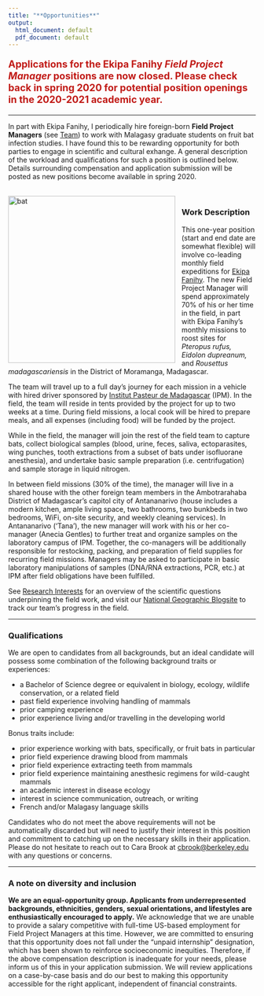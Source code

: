 ```yaml
---
title: "**Opportunities**"
output:
  html_document: default
  pdf_document: default
---
```


<style type="text/css">
h1.title {
  font-size: 31px;
  text-align: left;
  color:black;
}
</style>



<div style="text-align: left; font-size: 1.4em; color:#C11B17;">
**Applications for the Ekipa Fanihy *Field Project Manager* positions are now closed. Please check back in spring 2020 for potential position openings in the 2020-2021 academic year.**
</div>

---



In part with Ekipa Fanihy, I periodically hire foreign-born **Field Project Managers** (see [Team](team.html)) to work with Malagasy graduate students on fruit bat infection studies. I have found this to be rewarding opportunity for both parties to engage in scientific and cultural exhange. A general description of the workload and qualifications for such a position is outlined below. Details surrounding compensation and application submission will be posted as new positions become available in spring 2020.



<br>
<img src="ekipa_fanihy_happy.jpg" alt="bat" style="height: 340px; padding-right: 10px;" align="left"><div style="text-align: left; font-size: 1.2em; padding-right=100px">
</div>

### **Work Description**

This one-year position (start and end date are somewhat flexible) will involve co-leading monthly field expeditions for [Ekipa Fanihy](team.html). The new Field Project Manager will spend approximately 70% of his or her time in the field, in part with Ekipa Fanihy's monthly missions to roost sites for *Pteropus rufus,* *Eidolon dupreanum,* and *Rousettus madagascariensis* in the District of Moramanga, Madagascar. 

The team will travel up to a full day's journey for each mission in a vehicle with hired driver sponsored by [Institut Pasteur de Madagascar ](http://www.pasteur.mg/) (IPM). In the field, the team will reside in tents provided by the project for up to two weeks at a time. During field missions, a local cook will be hired to prepare meals, and all expenses (including food) will be funded by the project.

While in the field, the manager will join the rest of the field team to capture bats, collect biological samples (blood, urine, feces, saliva, ectoparasites, wing punches, tooth extractions from a subset of bats under isofluorane anesthesia), and undertake basic sample preparation (i.e. centrifugation) and sample storage in liquid nitrogen. 

In between field missions (30% of the time), the manager will live in a shared house with the other foreign team members in the Ambotrarahaba District of Madagascar's capitol city of Antananarivo (house includes a modern kitchen, ample living space, two bathrooms, two bunkbeds in two bedrooms, WiFi, on-site security, and weekly cleaning services). In Antananarivo ('Tana'), the new manager will work with his or her co-manager (Anecia Gentles) to further treat and organize samples on the laboratory campus of IPM. Together, the co-managers will be additionally responsible for restocking, packing, and preparation of field supplies for recurring field missions. Managers may be asked to participate in basic laboratory manipulations of samples (DNA/RNA extractions, PCR, etc.) at IPM after field obligations have been fulfilled.

See [Research Interests](research_interests.html) for an overview of the scientific questions underpinning the field work, and visit our [National Geographic Blogsite](https://openexplorer.nationalgeographic.com/expedition/ekipafanihy/) to track our team's progress in the field.

---

### **Qualifications**

We are open to candidates from all backgrounds, but an ideal candidate will possess some combination of the following background traits or experiences:

* a Bachelor of Science degree or equivalent in biology, ecology, wildlife conservation, or a related field
* past field experience involving handling of mammals
* prior camping experience
* prior experience living and/or travelling in the developing world

Bonus traits include:

* prior experience working with bats, specifically, or fruit bats in particular
* prior field experience drawing blood from mammals
* prior field experience extracting teeth from mammals
* prior field experience maintaining anesthesic regimens for wild-caught mammals
* an academic interest in disease ecology
* interest in science communication, outreach, or writing
* French and/or Malagasy language skills

Candidates who do not meet the above requirements will not be automatically discarded but will need to justify their interest in this position and commitment to catching up on the necessary skills in their application. Please do not hesitate to reach out to Cara Brook at [cbrook@berkeley.edu](cbrook@berkeley.edu) with any questions or concerns.

---

### **A note on diversity and inclusion**

**We are an equal-opportunity group. Applicants from underrepresented backgrounds, ethnicities, genders, sexual orientations, and lifestyles are enthusiastically encouraged to apply.** We acknowledge that we are unable to provide a salary competitive with full-time US-based employment for Field Project Managers at this time. However, we are committed to ensuring that this opportunity does not fall under the "unpaid internship" designation, which has been shown to reinforce socioeconomic inequities. Therefore, if the above compensation description is inadequate for your needs, please inform us of this in your application submission. We will review applications on a case-by-case basis and do our best to making this opportunity accessible for the right applicant, independent of financial constraints.
